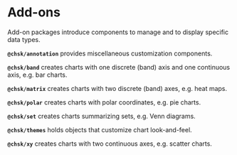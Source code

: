 
<Meta title="Addons/Overview" />

# Add-ons

Add-on packages introduce components to manage and to display specific data types.

**`@chsk/annotation`** provides miscellaneous customization components.

**`@chsk/band`** creates charts with one discrete (band) axis and one continuous axis, e.g. bar charts.

**`@chsk/matrix`** creates charts with two discrete (band) axes, e.g. heat maps.

**`@chsk/polar`** creates charts with polar coordinates, e.g. pie charts.

**`@chsk/set`** creates charts summarizing sets, e.g. Venn diagrams.

**`@chsk/themes`** holds objects that customize chart look-and-feel.

**`@chsk/xy`** creates charts with two continuous axes, e.g. scatter charts.
